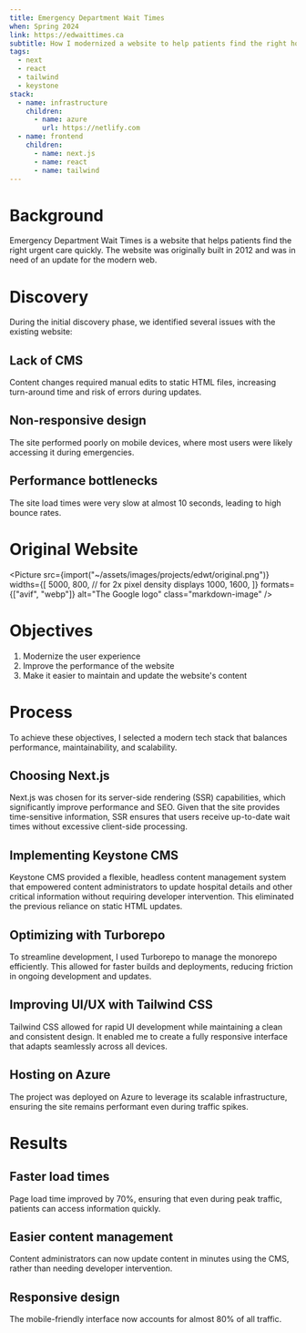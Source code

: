 ```yaml
---
title: Emergency Department Wait Times
when: Spring 2024
link: https://edwaittimes.ca
subtitle: How I modernized a website to help patients find the right hospital faster
tags:
  - next
  - react
  - tailwind
  - keystone
stack:
  - name: infrastructure
    children:
      - name: azure
        url: https://netlify.com
  - name: frontend
    children:
      - name: next.js
      - name: react
      - name: tailwind
---
```



# Background

Emergency Department Wait Times is a website that helps patients find the right urgent care quickly. The website was originally built in 2012 and was in need of an update for the modern web.

# Discovery

During the initial discovery phase, we identified several issues with the existing website:

## Lack of CMS
Content changes required manual edits to static HTML files, increasing turn-around time and risk of errors during updates.

## Non-responsive design
The site performed poorly on mobile devices, where most users were likely accessing it during emergencies.

## Performance bottlenecks
The site load times were very slow at almost 10 seconds, leading to high bounce rates.

# Original Website
<Picture
  src={import("~/assets/images/projects/edwt/original.png")}
  widths={[
    5000, 800,
    // for 2x pixel density displays
    1000, 1600,
  ]}
  formats={["avif", "webp"]}
  alt="The Google logo"
  class="markdown-image"
/>

# Objectives

1. Modernize the user experience
2. Improve the performance of the website
3. Make it easier to maintain and update the website's content

# Process
To achieve these objectives, I selected a modern tech stack that balances performance, maintainability, and scalability.

## Choosing Next.js

Next.js was chosen for its server-side rendering (SSR) capabilities, which significantly improve performance and SEO. Given that the site provides time-sensitive information, SSR ensures that users receive up-to-date wait times without excessive client-side processing.

## Implementing Keystone CMS

Keystone CMS provided a flexible, headless content management system that empowered content administrators to update hospital details and other critical information without requiring developer intervention. This eliminated the previous reliance on static HTML updates.

## Optimizing with Turborepo

To streamline development, I used Turborepo to manage the monorepo efficiently. This allowed for faster builds and deployments, reducing friction in ongoing development and updates.

## Improving UI/UX with Tailwind CSS

Tailwind CSS allowed for rapid UI development while maintaining a clean and consistent design. It enabled me to create a fully responsive interface that adapts seamlessly across all devices.

## Hosting on Azure

The project was deployed on Azure to leverage its scalable infrastructure, ensuring the site remains performant even during traffic spikes.


# Results

## Faster load times
Page load time improved by 70%, ensuring that even during peak traffic, patients can access information quickly.

## Easier content management
Content administrators can now update content in minutes using the CMS, rather than needing developer intervention.

## Responsive design
The mobile-friendly interface now accounts for almost 80% of all traffic.